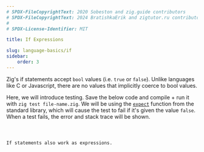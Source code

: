 ```yaml
---
# SPDX-FileCopyrightText: 2020 Sobeston and zig.guide contributors
# SPDX-FileCopyrightText: 2024 BratishkaErik and zigtutor.ru contributors
#
# SPDX-License-Identifier: MIT

title: If Expressions

slug: language-basics/if
sidebar:
    order: 3
---
```




Zig's if statements accept `bool` values (i.e. `true` or `false`). Unlike languages
like C or Javascript, there are no values that implicitly coerce to bool values.

Here, we will introduce testing. Save the below code and compile + run it with
`zig test file-name.zig`. We will be using the
[`expect`](https://ziglang.org/documentation/master/std/#std.testing.expect)
function from the standard library, which will cause the test to fail if it's
given the value `false`. When a test fails, the error and stack trace will be
shown.

<Code code={Expect} lang="zig"/>

If statements also work as expressions.

<Code code={IfExpression} collapse="1-2" lang="zig"/>
